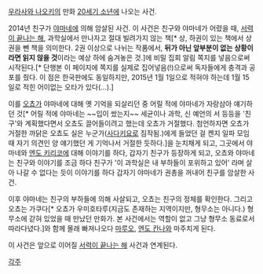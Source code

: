 [[우라사와 나오키]]의 만화 [[20세기 소년]]에 나오는 사건.


2014년 친구가 [[야마네]]에 의해 암살된 사건.
이 사건은 친구와 야마네가 어렸을 때, [[서력이 끝나는 해]], 과학실에서 만나자고 절대 빌려가지 않는 책[* 상, 하권이 있는 책에서 상권을 뺀 책을 의미한다. 2권 이상으로 나뉘는 작품에서, '''뒤가 아닌 앞부분이 없는 상황이라면 읽지 않을 것'''이라는 예상 하에 숨겨놓은 것.]에 비밀 집회 알림 쪽지를 넣음으로써 시작된다.[* 단행본 이 페이지에 쪽지를 실제로 집어넣음(!)으로써 독자들에게 충격과 공포를 줬다. 이 점은 한국판에도 동일하지만, 2015년 1월 1일으로 적혀야 하는데 1월 15일로 적힌 어이없는 오타가 있다(…).]

이를 [[오쵸]]가 야마네에 대해 옛 기억을 되살리던 중 어릴 적에 야마네가 자랑삼아 얘기하던 것[* 어릴 적에 야마네는 ~~입이 쌌는지~~ 세균이나 과학, 신 예언의 서 등등을 '친구'와 계획했다면서 오쵸도 끌어들이려고 했는데 오쵸가 거절했다. 첨언하자면 오쵸가 거절한 까닭은 오쵸도 실은 누군가([[사다키요]]로 짐작됨.)에게 들었던 걸 켄지 일파 모임 때 자기 의견인 양 얘기했던 게 기억나서 거절한 듯하다.]을 눈치채게 되고, 그곳에서 야마네와 [[엔도 키리코]]에 대해 이야기를 하다, 갑자기 친구가 등장하게 되고, 오쵸와 야마네는 친구와 이야기를 조금 하다 친구가 '이 과학실은 내 부하들이 포위하고 있어' 라며 살아 나갈 수 없다는 듯이 이야기를 하다 갑자기 야마네가 권총을 꺼내어 친구를 암살한 사건.

이후 야마네는 친구의 부하들에 의해 사살되고, 오쵸는 친구의 정체를 확인한다. 그리고 오쵸는 가쿠다[* 오쵸가 우미호타루(지금도 존재하는 지역이지만, 형무소는 아니다.) 형무소에 갇혀 있었을 때 만났던 만화가. 본 사건에서는 역할이 없고 그냥 형무소 동료로서 따라다녔다.]와 함께 몰래 빠져나오다 [[마루오]], [[엔도 칸나]]와 마주치게 된다.

이 사건은 앞으로 이어질 [[서력이 끝나는 해]] 사건과 연계된다.

[[각주]]
